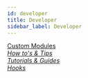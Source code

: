 ```yaml
---
id: developer
title: Developer
sidebar_label: Developer
---
```


<a className="jump-to" href="../beaver-builder/developer/custom-modules" aria-label="Beaver Builder Custom Modules">
  <div className="jump-to--main">
    Custom Modules
  </div>
  <div className="jump-to--icon">
    <i className="fas fa-chevron-right" />
  </div>
</a>

<a className="jump-to" href="../beaver-builder/developer/how-to-tips" aria-label="How to's & Tips">
  <div className="jump-to--main">
    How to's & Tips
  </div>
  <div className="jump-to--icon">
    <i className="fas fa-chevron-right" />
  </div>
</a>

<a className="jump-to" href="../beaver-builder/developer/tutorials-guides" aria-label="Tutorials & Guides">
  <div className="jump-to--main">
    Tutorials & Guides
  </div>
  <div className="jump-to--icon">
    <i className="fas fa-chevron-right" />
  </div>
</a>

<a className="jump-to" href="https://hooks.wpbeaverbuilder.com/bb-plugin/" target="_blank" rel="noopener noreferrer" aria-label="Beaver Builder Hooks">
  <div className="jump-to--main">
    Hooks <i className="fas fa-external-link-alt"></i>
  </div>
  <div className="jump-to--icon">
    <i className="fas fa-chevron-right" />
  </div>
</a>
